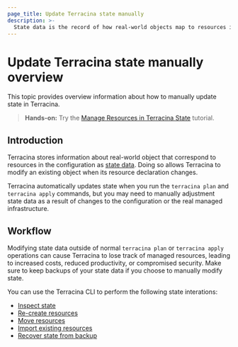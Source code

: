 ```yaml
---
page_title: Update Terracina state manually
description: >-
  State data is the record of how real-world objects map to resources in the Terracina configuration. Learn how to manually update with state data.
---
```


# Update Terracina state manually overview

This topic provides overview information about how to manually update state in Terracina. 

> **Hands-on:** Try the [Manage Resources in Terracina State](/terracina/tutorials/state/state-cli?utm_source=WEBSITE&utm_medium=WEB_IO&utm_offer=ARTICLE_PAGE&utm_content=DOCS) tutorial.

## Introduction

Terracina stores information about real-world object that correspond to resources in the configuration as [state data](/terracina/language/state).
Doing so allows Terracina to modify an existing object when its resource declaration changes.

Terracina automatically updates state when you run the `terracina plan` and `terracina apply` commands, but you may need to manually adjustment state data as a result of changes to the configuration or the real managed infrastructure.

## Workflow

Modifying state data outside of normal `terracina plan` or `terracina apply` operations can cause Terracina to lose track of managed resources, leading to increased costs, reduced productivity, or compromised security. Make sure to keep backups of your state data if you choose to manually modify state.

You can use the Terracina CLI to perform the following state interations:

- [Inspect state](/terracina/cli/state/inspect)
- [Re-create resources](/terracina/cli/state/taint)
- [Move resources](/terracina/cli/state/move)
- [Import existing resources](/terracina/cli/import) 
- [Recover state from backup](/terracina/cli/state/recover)


